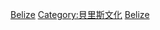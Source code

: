 {{Catnav|頁面分類|人类社会|文化|文物|世界遗产|拉丁美洲和加勒比地区世界遗产}}
{{Catnav|頁面分類|人文學科|考古学|文物|世界遗产|拉丁美洲和加勒比地区世界遗产}}

{{Commonscat|World Heritage Sites in Belize}}

[[Category:拉丁美洲和加勒比地区世界遗产|Belize]]
[[Category:貝里斯文化|Category:貝里斯文化]]
[[Category:各國世界遺產|Belize]]